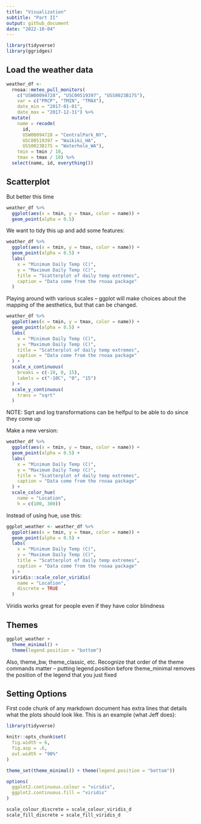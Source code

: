 ```yaml
---
title: "Visualization"
subtitle: "Part II"
output: github_document
date: "2022-10-04"
---
```


```r
library(tidyverse)
library(ggridges)
```

## Load the weather data

```r
weather_df <- 
  rnoaa::meteo_pull_monitors(
    c("USW00094728", "USC00519397", "USS0023B17S"),
    var = c("PRCP", "TMIN", "TMAX"), 
    date_min = "2017-01-01",
    date_max = "2017-12-31") %>%
  mutate(
    name = recode(
      id, 
      USW00094728 = "CentralPark_NY", 
      USC00519397 = "Waikiki_HA",
      USS0023B17S = "Waterhole_WA"),
    tmin = tmin / 10,
    tmax = tmax / 10) %>%
  select(name, id, everything())

```

## Scatterplot

But better this time

```r
weather_df %>% 
  ggplot(aes(x = tmin, y = tmax, color = name)) + 
  geom_point(alpha = 0.5)
```

We want to tidy this up and add some features:
```r
weather_df %>% 
  ggplot(aes(x = tmin, y = tmax, color = name)) + 
  geom_point(alpha = 0.5) +
  labs(
    x = "Minimum Daily Temp (C)",
    y = "Maximum Daily Temp (C)",
    title = "Scatterplot of daily temp extremes",
    caption = "Data come from the rnoaa package"
  )
```

Playing around with various scales -- ggplot will make choices about the mapping of the aesthetics, but that can be changed.

```r
weather_df %>% 
  ggplot(aes(x = tmin, y = tmax, color = name)) + 
  geom_point(alpha = 0.5) +
  labs(
    x = "Minimum Daily Temp (C)",
    y = "Maximum Daily Temp (C)",
    title = "Scatterplot of daily temp extremes",
    caption = "Data come from the rnoaa package"
  ) +
  scale_x_continuous(
    breaks = c(-10, 0, 15),
    labels = c("-10C", "0", "15")
  ) + 
  scale_y_continuous(
    trans = "sqrt"
  )
```

NOTE: Sqrt and log transformations can be helfpul to be able to do since they come up

Make a new version: 

```r
weather_df %>% 
  ggplot(aes(x = tmin, y = tmax, color = name)) + 
  geom_point(alpha = 0.5) +
  labs(
    x = "Minimum Daily Temp (C)",
    y = "Maximum Daily Temp (C)",
    title = "Scatterplot of daily temp extremes",
    caption = "Data come from the rnoaa package"
  ) +
  scale_color_hue(
    name = "Location",
    h = c(100, 300))
```

Instead of using hue, use this:

```r
ggplot_weather <- weather_df %>% 
  ggplot(aes(x = tmin, y = tmax, color = name)) + 
  geom_point(alpha = 0.5) +
  labs(
    x = "Minimum Daily Temp (C)",
    y = "Maximum Daily Temp (C)",
    title = "Scatterplot of daily temp extremes",
    caption = "Data come from the rnoaa package"
  ) +
  viridis::scale_color_viridis(
    name = "Location",
    discrete = TRUE
  )
```

Viridis works great for people even if they have color blindness


## Themes

```r
ggplot_weather +
  theme_minimal() +
  theme(legend.position = "bottom")
```

Also, theme_bw, theme_classic, etc. 
Recognize that order of the theme commands matter -- putting legend.position before theme_minimal removes the position of the legend that you just fixed


## Setting Options
First code chunk of any markdown document has extra lines that details what the plots should look like. This is an example (what Jeff does):

```r
library(tidyverse)

knitr::opts_chunk$set(
  fig.width = 6,
  fig.asp = .6,
  out.width = "90%"
)

theme_set(theme_minimal() + theme(legend.position = "bottom"))

options(
  ggplot2.continuous.colour = "viridis",
  ggplot2.continuous.fill = "viridis"
)

scale_colour_discrete = scale_colour_viridis_d
scale_fill_discrete = scale_fill_viridis_d
```


